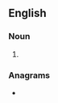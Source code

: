 ==English==

===Noun===
{{head|en|noun plural form}}

# {{plural of|omer|lang=en}}

===Anagrams===
* {{anagrams|en|a=emors|Morse|Moser|Romes|meros|mesor|moers|mores|morse|s'more|smore|somer}}